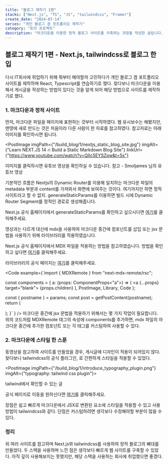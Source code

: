 ```yaml
---
title: "블로그 제작기 1편"
stacks: ["Next.js", "TS", "JS", "tailwindcss", "Framer"]
create_date: "2024-07-14"
series: "개인 블로그 겸 포트폴리오 제작기"
category: "토이 프로젝트"
description: "마크다운을 이용한 정적 블로그 사이트를 구축하는 과정을 작성한 글입니다."
---
```



## 블로그 제작기 1편 - Next.js, tailwindcss로 블로그 한 입

다시 IT회사에 취업하기 위해 뭐부터 해야할까 고민하다가 개인 블로그 겸 포트폴리오 사이트를 제작하며 React, Typescript를 연습하기로 했다.
찾다보니 마크다운을 이용해서 게시글을 작성하는 방법이 있다는 것을 알게 되어 해당 방법으로 사이트를 제작하기로 했다.

### 1. 마크다운과 정적 사이트

먼저, 마크다운 파일을 페이지에 표현하는 것부터 시작하였다.
웹 유시보수는 해봤지만, 맨땅에 새로 만드는 것은 처음이라 다른 사람이 한 자료를 참고하였다. 참고자료는 아래 이미지를 확인하시면 됩니다.

<PostImage
  imgPath={"/build_blog/1/nextjs_static_blog_site.jpg"}
  imgAlt={"Learn NEXT.JS 14 🔥 Build a Static Markdown Blog Site"}
  linkUrl={"https://www.youtube.com/watch?v=QIIc5EYSZpw&t=5s"}
>
  <div className="flex flex-col justify-center items-center mt-3">
    <span className="text-sm">이미지를 클릭하시면 유튜브 영상을 확인하실 수 있습니다.</span>
    <span className="text-sm">참고 - Smoljames 님의 유튜브 영상</span>
  </div>
</PostImage>

기본적인 흐름은 Nextjs의 Dynamic Router를 이용해 일치하는 마크다운 파일의 metadata 부분과 content를 가져와서 화면에 보여주는 것이다.
여기까지만 하면 정적 사이트라고 할 수 없지. generateStaticParams를 이용하면 빌드 시에 Dynamic Router Segment를 정적인 경로로 생성해줍니다.

Next.js 공식 홈페이지에서 generateStaticParams를 확인하고 싶으시다면 [여기](https://nextjs.org/docs/app/api-reference/functions/generate-static-params)를 클릭해주세요.

영상과는 다르게 <Library library="markdown-to-jsx" /> 대신에
mdx을 사용하여 마크다운 중간에 컴포넌트를 삽입 또는 jsx 문법을 사용하기 위해 <Library library="next-mdx-remote" /> 라이브러리를 적용하였습니다.

Next.js 공식 홈페이지에서 MDX 파일을 적용하는 방법을 참고하였습니다. 방법을 확인하고 싶다면 [여기](https://nextjs.org/docs/app/building-your-application/configuring/mdx)를 클릭해주세요.

<Library library="next-mdx-remote" /> 라이브러리의 공식 페이지는 [여기](https://github.com/hashicorp/next-mdx-remote#react-server-components-rsc--nextjs-app-directory-support)를
클릭해주세요.

<Code example={`import { MDXRemote } from "next-mdx-remote/rsc";

const components = {
  a: (props: ComponentProps<"a">) => (
    <a {...props} target="blank">
      {props.children}
    </a>
  ),
  PostImage,
  Library,
  Code
};

  const { postname } = params;
  const post = getPostContent(postname);
  return (
    <div className="flex justify-center py-5">
      <article className="prose max-w-[840px]">
        <MDXRemote source={post.content} components={components} />
      </article>
    </div>
  );
}`
}
/>
마크다운 중간에 jsx 문법을 적용하기 위해서는 몇 가지 작업이 필요합니다.
위의 코드처럼 MDXRemote 태그의 속성에 components를 추가하면, mdx 파일의 마크다운 중간에 추가한 컴포넌트 또는 각 태그를 커스텀하여 사용할 수 있다.

### 2. 마크다운에 스타일 한 스푼

동영상을 참고하여 사이트를 만들었을 경우, 게시글에 디자인이 적용이 되어있지 않다.
찾다보니 tailwindcss의 공식 플러그인, <Library library="tailwindcss/typography" />로 간편하게 스타일을 적용할 수 있었다.

<PostImage imgPath={"/build_blog/1/introduce_typography_plugin.png"} imgAlt={"typography: tailwind css plugin"}>
  <div className="flex flex-col justify-center items-center mt-3">
    <span className="text-sm">tailwind에서 확인할 수 있는 글</span>
  </div>
</PostImage>

<Library library="tailwindcss/typography" /> 공식 페이지로 이동을 원하신다면 [여기](https://github.com/tailwindlabs/tailwindcss-typography)를
클릭해주세요.

장점은 쉽고 빠르게 마크다운에서 JSX로 변환된 요소에 스타일을 적용할 수 있고 사용 방법이 tailwindcss와 같다. 단점은 커스텀하려면 생각보다 수정해야할 부분이 많을 수 있다.

### 정리

위 여러 사이트를 참고하며 Next.js와 tailwindcss를 사용하여 정적 블로그의 뼈대를 만들었다. 두 스택을 사용하며 느낀 점은 생각보다 빠르게 웹 사이트를 구축할 수 있었다.
아직 깊이 사용해보지는 못했지만, 해당 스택을 사용하는 회사에 취업했으면 좋겠다.